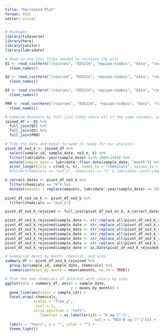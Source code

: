 ```yaml
---
title: "Recreated Plot"
format: html
editor: visual
---
```


```r
# Packages
library(tidyverse)
library(here)
library(janitor)
library(lubridate)
```

```r
# Read in the four files needed to recreate the plot
Q1 <- read_csv(here("/courses", "EDS214", "equipo-nimbus", "data", "raw-data", "QuebradaCuenca1-Bisley.csv")) %>%
  clean_names()

Q2 <- read_csv(here("/courses", "EDS214", "equipo-nimbus", "data", "raw-data", "QuebradaCuenca2-Bisley.csv")) %>%
  clean_names()

Q3 <- read_csv(here("/courses", "EDS214", "equipo-nimbus", "data", "raw-data", "QuebradaCuenca3-Bisley.csv")) %>%
  clean_names()

PRM <- read_csv(here("/courses", "EDS214", "equipo-nimbus", "data", "raw-data", "RioMameyesPuenteRoto.csv")) %>%
  clean_names()
```

```r
# Combine datasets by full join (they share all of the same columns, so columns not specified)
joined_df <- Q1 %>%
  full_join(Q2) %>%
  full_join(Q3) %>%
  full_join(PRM)
```

```r
# Tidy the data and begin to make it ready for our analysis
pivot_df_no3_k <- joined_df %>%
  select(sample_id, sample_date, no3_n, k) %>%
  filter(lubridate::year(sample_date) %in% 1989:1995) %>%
  mutate(sample_date = lubridate::floor_date(sample_date, "month")) %>%
  pivot_longer(cols = c(no3_n, k), names_to = "chemicals", values_to = "amounts") #%>%
  #filter(chemicals == "no3_n", chemicals == "k" & lubridate::year(sample_date) <= 1993)

k_correct_dates <- pivot_df_no3_k %>%
  filter(chemicals == "k") %>%
  mutate(amounts = replace(amounts, lubridate::year(sample_date) >= 1993, as.numeric("NA")))
  
pivot_df_no3_no_k <- pivot_df_no3_k %>%
  filter(chemicals == "no3_n")

pivot_df_no3_k_rejoined <- full_join(pivot_df_no3_no_k, k_correct_dates)
```

```r
pivot_df_no3_k_rejoined$sample_date <- str_replace_all(pivot_df_no3_k_rejoined$sample_date, "02-01", "01-01")
pivot_df_no3_k_rejoined$sample_date <- str_replace_all(pivot_df_no3_k_rejoined$sample_date, "04-01", "03-01")
pivot_df_no3_k_rejoined$sample_date <- str_replace_all(pivot_df_no3_k_rejoined$sample_date, "06-01", "05-01")
pivot_df_no3_k_rejoined$sample_date <- str_replace_all(pivot_df_no3_k_rejoined$sample_date, "08-01", "07-01")
pivot_df_no3_k_rejoined$sample_date <- str_replace_all(pivot_df_no3_k_rejoined$sample_date, "10-01", "09-01")
pivot_df_no3_k_rejoined$sample_date <- str_replace_all(pivot_df_no3_k_rejoined$sample_date, "12-01", "11-01")
pivot_df_no3_k_rejoined$sample_date <- as.Date(pivot_df_no3_k_rejoined$sample_date)
```

```r
# Summarize means by month, chemical, and site
summary_df <- pivot_df_no3_k_rejoined %>%
  group_by(sample_id, sample_date, chemicals) %>%
  summarize(means_by_month = mean(amounts, na.rm = TRUE))
```

```r
# Plot the two chemicals of interest with colors by site
ggplot(data = summary_df, aes(x = sample_date, 
                              y = means_by_month)) +
  geom_line(aes(color = sample_id)) +
  facet_wrap(~chemicals,
             scales = "free_y",
              ncol = 1,
             strip.position = "left", 
                labeller = as_labeller(c(k = "K mg l^-1", 
                                         no3_n = "NO3-N ug l^-1"))) +
  labs(x = "Years", y = "", color = "") +
  theme_light() 
```